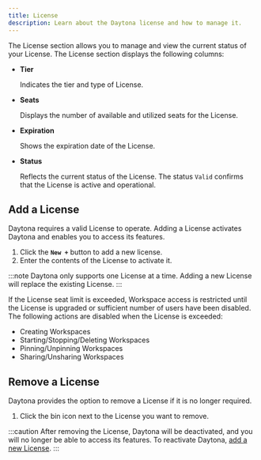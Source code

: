 ```yaml
---
title: License
description: Learn about the Daytona license and how to manage it.
---
```


The License section allows you to manage and view the current status of your License. The License section displays the following columns:

- **Tier**

  Indicates the tier and type of License.

- **Seats**

  Displays the number of available and utilized seats for the License.

- **Expiration**

  Shows the expiration date of the License.

- **Status**

  Reflects the current status of the License. The status `Valid` confirms that the License is active and operational.

## Add a License

Daytona requires a valid License to operate. Adding a License activates Daytona and enables you to access its features.

1. Click the **`New +`** button to add a new license.
2. Enter the contents of the License to activate it.

:::note
Daytona only supports one License at a time. Adding a new License will replace the existing License.
:::

If the License seat limit is exceeded, Workspace access is restricted until the License is upgraded or sufficient number of users have been disabled. The following actions are disabled when the License is exceeded:

- Creating Workspaces
- Starting/Stopping/Deleting Workspaces
- Pinning/Unpinning Workspaces
- Sharing/Unsharing Workspaces

## Remove a License

Daytona provides the option to remove a License if it is no longer required.

1. Click the bin icon next to the License you want to remove.

:::caution
After removing the License, Daytona will be deactivated, and you will no longer be able to access its features. To reactivate Daytona, [add a new License](#add-a-license).
:::